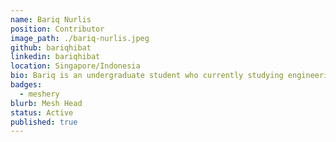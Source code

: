 ---
name: Bariq Nurlis
position: Contributor
image_path: ./bariq-nurlis.jpeg
github: bariqhibat
linkedin: bariqhibat
location: Singapore/Indonesia
bio: Bariq is an undergraduate student who currently studying engineering in NTU Singapore. He is a passionate maker who likes to build things and watch them benefitting people's lives. He's excited to contribute and learn in the open source community.
badges: 
  - meshery
blurb: Mesh Head
status: Active
published: true
---
